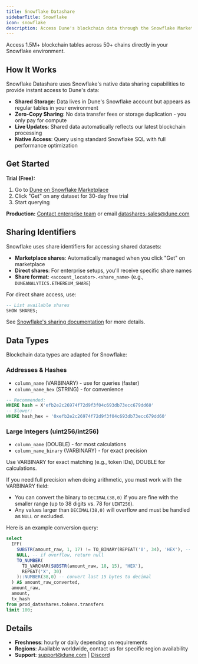```yaml
---
title: Snowflake Datashare
sidebarTitle: Snowflake
icon: snowflake
description: Access Dune's blockchain data through the Snowflake Marketplace
---
```


Access 1.5M+ blockchain tables across 50+ chains directly in your Snowflake environment.

## How It Works

Snowflake Datashare uses Snowflake's native data sharing capabilities to provide instant access to Dune's data:

- **Shared Storage**: Data lives in Dune's Snowflake account but appears as regular tables in your environment
- **Zero-Copy Sharing**: No data transfer fees or storage duplication - you only pay for compute
- **Live Updates**: Shared data automatically reflects our latest blockchain processing
- **Native Access**: Query using standard Snowflake SQL with full performance optimization

## Get Started

**Trial (Free):**
1. Go to [Dune on Snowflake Marketplace](https://app.snowflake.com/marketplace/providers/GZSVZMYSCO/Dune)
2. Click "Get" on any dataset for 30-day free trial
3. Start querying

**Production:** [Contact enterprise team](https://dune.com/enterprise) or email datashares-sales@dune.com

## Sharing Identifiers

Snowflake uses share identifiers for accessing shared datasets:

- **Marketplace shares**: Automatically managed when you click "Get" on marketplace
- **Direct shares**: For enterprise setups, you'll receive specific share names
- **Share format**: `<account_locator>.<share_name>` (e.g., `DUNEANALYTICS.ETHEREUM_SHARE`)

For direct share access, use:
```sql
-- List available shares
SHOW SHARES;
```

See [Snowflake's sharing documentation](https://docs.snowflake.com/en/user-guide/data-share-consumers) for more details.

## Data Types

Blockchain data types are adapted for Snowflake:

### Addresses & Hashes
- `column_name` (VARBINARY) - use for queries (faster)
- `column_name_hex` (STRING) - for convenience

```sql
-- Recommended:
WHERE hash = X'efb2e2c26974f72d9f3f04c693db73ecc679dd60'
-- Slower:
WHERE hash_hex = '0xefb2e2c26974f72d9f3f04c693db73ecc679dd60'
```

### Large Integers (uint256/int256)
- `column_name` (DOUBLE) - for most calculations
- `column_name_binary` (VARBINARY) - for exact precision

Use VARBINARY for exact matching (e.g., token IDs), DOUBLE for calculations.

If you need full precision when doing arithmetic, you must work with the VARBINARY field:
- You can convert the binary to `DECIMAL(38,0)` if you are fine with the smaller range (up to 38 digits vs. 78 for `UINT256`).
- Any values larger than `DECIMAL(38,0)` will overflow and must be handled as `NULL` or excluded.

Here is an example conversion query:

```sql
select
  IFF(
    SUBSTR(amount_raw, 1, 17) != TO_BINARY(REPEAT('0', 34), 'HEX'), -- check for overflow
    NULL, -- if overflow, return null
    TO_NUMBER(
      TO_VARCHAR(SUBSTR(amount_raw, 18, 15), 'HEX'),
      REPEAT('X', 30)
    )::NUMBER(38,0) -- convert last 15 bytes to decimal
  ) AS amount_raw_converted,
  amount_raw,
  amount,
  tx_hash
from prod_datashares.tokens.transfers
limit 100;
```

## Details

- **Freshness**: hourly or daily depending on requirements
- **Regions**: Available worldwide, contact us for specific region availability
- **Support**: support@dune.com | [Discord](https://discord.gg/2VCqwzzF7u)
